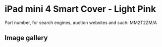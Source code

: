 
# iPad mini 4 Smart Cover - Light Pink

Part number, for search engines, auction websites and such: MM2T2ZM/A

## Image gallery

<div style={{ width: "768px" }}>
  <GalleryComponent
    images={[
      {
        original: "/everysource/MM2T2.webp",
        thumbnail: "/everypreview/MM2T2.webp",
      },
      {
        original: "/everysource/MM2T2_AV1_GOLD.webp",
        thumbnail: "/everypreview/MM2T2_AV1_GOLD.webp",
      },
      {
        original: "/everysource/MM2T2_AV1_SILVER.webp",
        thumbnail: "/everypreview/MM2T2_AV1_SILVER.webp",
      },
      {
        original: "/everysource/MM2T2_AV1_SPACE_GRAY.webp",
        thumbnail: "/everypreview/MM2T2_AV1_SPACE_GRAY.webp",
      },
      {
        original: "/everysource/MM2T2_AV2.webp",
        thumbnail: "/everypreview/MM2T2_AV2.webp",
      },
      {
        original: "/everysource/MM2T2_AV3.webp",
        thumbnail: "/everypreview/MM2T2_AV3.webp",
      }
    ]}
  />
</div>